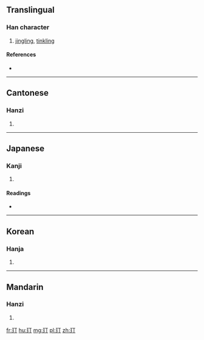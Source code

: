 ==Translingual==

===Han character===
{{Han char|rn=96|rad=玉|as=02|sn=6|four=11120|canj=MGMN}}

# [[jingling]], [[tinkling]]

====References====
* {{Han ref|kx=0727.070|dkj=20830|dj=1139.030|hdz=21101.050|uh=738E|ud=29582|bh=CA45|bd=51781}}

----

==Cantonese==

===Hanzi===
{{yue-hanzi|jyut=|y=ding1}}

# {{defn|lang=yue|sort=玉02}}

----

==Japanese==

===Kanji===
{{ja-kanji|grade=|rs=玉02}}

# {{defn|lang=ja|sort=玉02}}

====Readings====
* {{ja-readings|on=[[てい]] (tei), [[ちょう]] (chō), [[とう]] (tō)|kun=}}

----

==Korean==

===Hanja===
{{ko-hanja|hangeul=정|eumhun=|rv=jeong|mr=chŏng|y=ceng}}

# {{defn|lang=ko|sort=玉02}}

----

==Mandarin==

===Hanzi===
{{cmn-hanzi|pin=[[dīng]] ([[ding1]])|wg=ting<sup>1</sup>}}

# {{defn|lang=cmn|sort=玉02}}

[[fr:玎]]
[[hu:玎]]
[[mg:玎]]
[[pl:玎]]
[[zh:玎]]